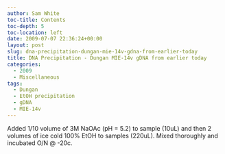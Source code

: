 ```yaml
---
author: Sam White
toc-title: Contents
toc-depth: 5
toc-location: left
date: 2009-07-07 22:36:24+00:00
layout: post
slug: dna-precipitation-dungan-mie-14v-gdna-from-earlier-today
title: DNA Precipitation - Dungan MIE-14v gDNA from earlier today
categories:
  - 2009
  - Miscellaneous
tags:
  - Dungan
  - EtOH precipitation
  - gDNA
  - MIE-14v
---
```


Added 1/10 volume of 3M NaOAc (pH = 5.2) to sample (10uL) and then 2 volumes of ice cold 100% EtOH to samples (220uL). Mixed thoroughly and incubated O/N @ -20c.
